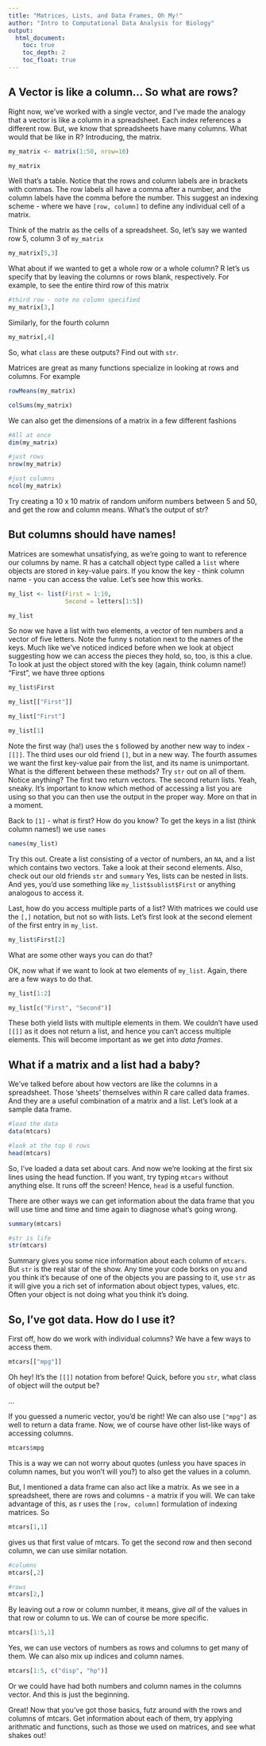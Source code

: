 ```yaml
---
title: "Matrices, Lists, and Data Frames, Oh My!"
author: "Intro to Computational Data Analysis for Biology"
output:
  html_document:
    toc: true
    toc_depth: 2
    toc_float: true
---
```



## A Vector is like a column... So what are rows?

Right now, we've worked with a single vector, and I've made the analogy that a vector is like a column in a spreadsheet. Each index references a different row. But, we know that spreadsheets have many columns.  What would that be like in R? Introducing, the matrix.

```r
my_matrix <- matrix(1:50, nrow=10)

my_matrix
```

Well that's a table. Notice that the rows and column labels are in brackets with commas. The row labels all have a comma after a number, and the column labels have the comma before the number.  This suggest an indexing scheme - where we have `[row, column]` to define any individual cell of a matrix.

Think of the matrix as the cells of a spreadsheet. So, let's say we wanted row 5, column 3 of `my_matrix`

```r
my_matrix[5,3]
```

What about if we wanted to get a whole row or a whole column? R let's us specify that by leaving the columns or rows blank, respectively.  For example, to see the entire third row of this matrix

```r
#third row - note no column specified
my_matrix[3,]
```

Similarly, for the fourth column

```r
my_matrix[,4]
```

So, what `class` are these outputs? Find out with `str`.

Matrices are great as many functions specialize in looking at rows and columns. For example

```r
rowMeans(my_matrix)

colSums(my_matrix)
```

We can also get the dimensions of a matrix in a few different fashions
```r
#All at once
dim(my_matrix)

#just rows
nrow(my_matrix)

#just columns
ncol(my_matrix)
```

Try creating a 10 x 10 matrix of random uniform numbers between 5 and 50, and get the row and column means. What's the output of str?

## But columns should have names!

Matrices are somewhat unsatisfying, as we're going to want to reference our columns by name. R has a catchall object type called a `list` where objects are stored in key-value pairs. If you know the key - think column name - you can access the value. Let's see how this works.

```r
my_list <- list(First = 1:10,
                Second = letters[1:5])

my_list
```

So now we have a list with two elements, a vector of ten numbers and a vector of five letters.  Note the funny `$` notation next to the names of the keys. Much like we've noticed indiced before when we look at object suggesting how we can access the pieces they hold, so, too, is this a clue.  To look at just the object stored with the key (again, think column name!) "First", we have three options

```r
my_list$First

my_list[["First"]]

my_list["First"]

my_list[1]
```

Note the first way (ha!) uses the `$` followed by another new way to index - `[[]]`. The third uses our old friend `[]`, but in a new way. The fourth assumes we want the first key-value pair from the list, and its name is unimportant. What is the different between these methods?  Try `str` out on all of them. Notice anything? The first two return vectors. The second return lists. Yeah, sneaky. It's important to know which method of accessing a list you are using so that you can then use the output in the proper way. More on that in a moment.

Back to `[1]` -  what *is* first? How do you know?  To get the keys in a list (think column names!) we use `names`

```r
names(my_list)
```

Try this out. Create a list consisting of a vector of numbers, an `NA`, and a list which contains two vectors. Take a look at their second elements. Also, check out our old friends `str` and `summary` Yes, lists can be nested in lists.  And yes, you'd use something like `my_list$sublist$First` or anything analogous to access it.

Last, how do you access multiple parts of a list? With matrices we could use the `[,]` notation, but not so with lists.  Let's first look at the second element of the first entry in `my_list`.

```r
my_list$First[2]
```

What are some other ways you can do that?

OK, now what if we want to look at two elements of `my_list`.  Again, there are a few ways to do that.

```r
my_list[1:2]

my_list[c("First", "Second")]
```

These both yield lists with multiple elements in them. We couldn't have used `[[]]` as it does not return a list, and hence you can't access multiple elements. This will become important as we get into *data frames*.


## What if a matrix and a list had a baby?

We've talked before about how vectors are like the columns in a spreadsheet. Those 'sheets' themselves within R care called data frames. And they are a useful combination of a matrix and a list. Let's look at a sample data frame.

```r
#load the data
data(mtcars)

#look at the top 6 rows
head(mtcars)
```

So, I've loaded a data set about cars. And now we're looking at the first six lines using the head function. If you want, try typing `mtcars` without anything else. It runs off the screen! Hence, `head` is a useful function.

There are other ways we can get information about the data frame that you will use time and time and time again to diagnose what's going wrong.

```r
summary(mtcars)

#str is life
str(mtcars)
```

Summary gives you some nice information about each column of `mtcars`. But `str` is the real star of the show. Any time your code borks on you and you think it's because of one of the objects you are passing to it, use `str` as it will give you a rich set of information about object types, values, etc. Often your object is not doing what you think it's doing.

## So, I've got data. How do I use it?

First off, how do we work with individual columns?  We have a few ways to access them.

```r
mtcars[["mpg"]]
```

Oh hey! It's the `[[]]` notation from before! Quick, before you `str`, what class of object will the output be?

...

If you guessed a numeric vector, you'd be right! We can also use `["mpg"]` as well to return a data frame. Now, we of course have other list-like ways of accessing columns.

```r
mtcars$mpg
```

This is a way we can not worry about quotes (unless you have spaces in column names, but you won't will you?) to also get the values in a column.  

But, I mentioned a data frame can also act like a matrix. As we see in a spreadsheet, there are rows and columns - a matrix if you will. We can take advantage of this, as r uses the `[row, column]` formulation of indexing matrices.  So

```r
mtcars[1,1]
```

gives us that first value of mtcars. To get the second row and then second column, we can use similar notation.

```r
#columns
mtcars[,2]

#rows
mtcars[2,]
```

By leaving out a row or column number, it means, give *all* of the values in that row or column to us.  We can of course be more specific.

```r
mtcars[1:5,1]
```

Yes, we can use vectors of numbers as rows and columns to get many of them. We can also mix up indices and column names.

```r
mtcars[1:5, c("disp", "hp")]
```

Or we could have had both numbers and column names in the columns vector. And this is just the beginning.

Great! Now that you've got those basics, futz around with the rows and columns of mtcars. Get information about each of them, try applying arithmatic and functions, such as those we used on matrices, and see what shakes out!
